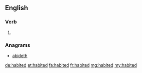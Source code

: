 ==English==

===Verb===
{{head|en}}

# {{en-past of|habit}}

===Anagrams===
* [[abideth#English|abideth]]

[[de:habited]]
[[et:habited]]
[[fa:habited]]
[[fr:habited]]
[[mg:habited]]
[[my:habited]]